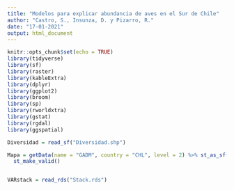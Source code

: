 ```yaml
---
title: "Modelos para explicar abundancia de aves en el Sur de Chile"
author: "Castro, S., Insunza, D. y Pizarro, R."
date: "17-01-2021"
output: html_document
---
```


```r
knitr::opts_chunk$set(echo = TRUE)
library(tidyverse)
library(sf)
library(raster)
library(kableExtra)
library(dplyr)
library(ggplot2)
library(broom)
library(sp)
library(rworldxtra)
library(gstat)
library(rgdal)
library(ggspatial)


```


```r

Diversidad = read_sf("Diversidad.shp")

Mapa = getData(name = "GADM", country = "CHL", level = 2) %>% st_as_sf() %>% dplyr::filter(NAME_1 %in% c("Los Ríos", "Los Lagos", "Araucanía")) %>% 
  st_make_valid()


VARstack = read_rds("Stack.rds")

```

